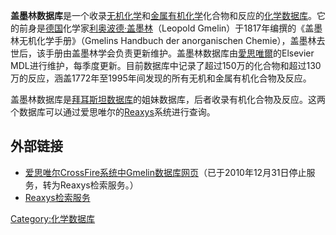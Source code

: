 '''盖墨林数据库'''是一个收录[[无机化学|无机化学]]和[[金属有机化学|金属有机化学]]化合物和反应的[[化学数据库|化学数据库]]。它的前身是[[德国|德国]]化学家[[利奥波德·盖墨林|利奥波德·盖墨林]]（Leopold Gmelin）于1817年编撰的《盖墨林无机化学手册》（Gmelins Handbuch der anorganischen Chemie），盖墨林去世后，该手册由盖墨林学会负责更新维护。盖墨林数据库由[[愛思唯爾|愛思唯爾]]的Elsevier MDL进行维护，每季度更新。目前数据库中记录了超过150万的化合物和超过130万的反应，涵盖1772年至1995年间发现的所有无机和金属有机化合物及反应。

盖墨林数据库是[[拜耳斯坦数据库|拜耳斯坦数据库]]的姐妹数据库，后者收录有机化合物及反应。这两个数据库可以通过爱思唯尔的[[Reaxys|Reaxys]]系统进行查询。
== 外部链接 ==
*[https://web.archive.org/web/20100113105722/http://info.crossfiregmelin.com/ 爱思唯尔CrossFire系统中Gmelin数据库网页]（已于2010年12月31日停止服务，转为Reaxys检索服务。） {{en}}
*[https://web.archive.org/web/20100819190734/http://info.reaxys.com/ Reaxys检索服务] {{en}}
{{Authority control}}
[[Category:化学数据库|Category:化学数据库]]